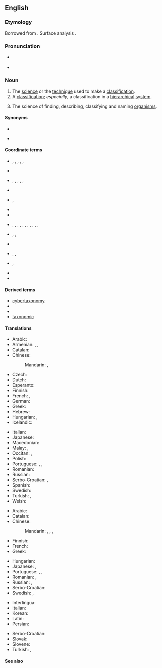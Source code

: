 ==English==
{{wikipedia}}

===Etymology===
Borrowed from {{bor|en|fr|taxonomie}}. Surface analysis {{confix|en|taxo|nomy}}.

===Pronunciation===
* {{a|UK}} {{IPA|/tækˈsɒnəmi/|lang=en}}
* {{a|US}} {{IPA|/tækˈsɑːnəmi/|lang=en}}

===Noun===
{{en-noun|~|taxonomies}}

# The [[science]] or the [[technique]] used to make a [[classification]].
# A [[classification]]; ''especially'', a classification in a [[hierarchical]] [[system]].
# {{lb|en|taxonomy|uncountable}} The science of finding, describing, classifying and naming [[organism]]s.

====Synonyms====
* {{l|en|taxonomics}}
* {{sense|science of finding, describing, classifying and naming organisms}} {{l|en|alpha taxonomy}}

====Coordinate terms====
* {{l|en|class}}, {{l|en|classis}}, {{l|en|infraclass}}, {{l|en|infraclassis}}, {{l|en|subclass}}, {{l|en|subclassis}}
* {{l|en|domain}}
* {{l|en|familia}}, {{l|en|family}}, {{l|en|subfamilia}}, {{l|en|subfamily}}, {{l|en|superfamilia}}, {{l|en|superfamily}}
* {{l|en|genus}}
* {{l|en|kingdom}}, {{l|en|subkingdom}}
* {{l|en|nomenclature}}
* {{l|en|ontology}}
* {{l|en|order}}, {{l|en|ordo}}, {{l|en|gigaorder}}, {{l|en|grandorder}}, {{l|en|infraorder}}, {{l|en|infraordo}}, {{l|en|magnorder}}, {{l|en|parvorder}}, {{l|en|suborder}}, {{l|en|subordo}}, {{l|en|superorder}}, {{l|en|superordo}}
* {{l|en|phylum}}, {{l|en|subphylum}}, {{l|en|superphylum}}
* {{l|en|rank}}
* {{l|en|regnum}}, {{l|en|subregnum}}, {{l|en|superregnum}}
* {{l|en|species}}, {{l|en|subspecies}}
* {{l|en|taxon}}
* {{l|en|terminology}}

====Derived terms====
* [[cybertaxonomy]]
* {{l|en|folk taxonomy}}
* {{l|en|scientific taxonomy}}
* [[taxonomic]]

====Translations====
{{trans-top|science of finding, describing, classifying and naming organisms}}
* Arabic: {{t|ar|عِلْم اَلتَّصْنِيف|m}}
* Armenian: {{t|hy|տաքսոնոմիա|sc=Armn}}, {{t+|hy|կարգաբանություն|sc=Armn}}, {{t+|hy|կարգաբաշխություն|sc=Armn}}
* Catalan: {{t+|ca|taxonomia|f}}
* Chinese:
*: Mandarin: {{t+|cmn|分類學|sc=Hani}}, {{t+|cmn|分类学|tr=fēnlèixué|sc=Hani}}
* Czech: {{t+|cs|taxonomie|f}}
* Dutch: {{t+|nl|taxonomie|f}}
* Esperanto: {{t|eo|taksonomio}}
* Finnish: {{t+|fi|taksonomia}}
* French: {{t+|fr|taxinomie|f}}, {{t+|fr|taxonomie|f}}
* German: {{t+|de|Taxonomie|f}}
* Greek: {{t+|el|ταξινομία|f|sc=Grek}}
* Hebrew: {{t+|he|טַקְסוֹנוֹמְיָה|f|tr=taksonómya}}
* Hungarian: {{t+|hu|rendszertan}}, {{t+|hu|taxonómia}}
* Icelandic: {{t|is|flokkunarfræði|m}}
{{trans-mid}}
* Italian: {{t+|it|tassonomia|f}}
* Japanese: {{t+|ja|分類学|tr=ぶんるいがく, bunruigaku}}
* Macedonian: {{t|mk|таксономија|f|tr=taksonómija}}
* Malay: {{t|ms|kaji urutan}}, {{t|ms|taksonomi}}
* Occitan: {{t|oc|taxonomia}}, {{t|oc|taxinomia|f}}
* Polish: {{t+|pl|taksonomia|f}}
* Portuguese: {{t+|pt|taxonomia|f}}, {{t+|pt|taxinomia|f}}, {{t+|pt|taxionomia|f}}
* Romanian: {{t+|ro|taxonomie|f}}
* Russian: {{t+|ru|таксоно́мия|f}}
* Serbo-Croatian: {{t+|sh|taksonòmija|f}}, {{t+|sh|sistemàtika|f}}
* Spanish: {{t+|es|taxonomía|f}}
* Swedish: {{t+|sv|taxonomi|c}}
* Turkish: {{t+|tr|sınıflandırma}}, {{t+|tr|taksonomi}}
* Welsh: {{t+|cy|tacsonomeg|f}}
{{trans-bottom}}

{{trans-top|classification in a hierarchical system}}
* Arabic: {{t|ar|تَصْنِيف|m}}
* Catalan: {{t+|ca|taxonomia|f}}
* Chinese:
*: Mandarin: {{t+|cmn|分類法|sc=Hani}}, {{t+|cmn|分类法|tr=fēnlèifǎ|sc=Hani}}, {{t+|cmn|分類|sc=Hani}}, {{t+|cmn|分类|tr=fēnlèi|sc=Hani}}
* Finnish: {{t+|fi|taksonomia}}
* French: {{t+|fr|taxinomie|f}}
* Greek: {{t+|el|ταξινόμηση|f|sc=Grek}}
{{trans-mid}}
* Hungarian: {{t+|hu|osztályozás}}
* Japanese: {{t|ja|分類法|tr=ぶんふいほう, bunruihō}}, {{t+|ja|分類|tr=ぶんふい, bunrui}}
* Portuguese: {{t+|pt|taxonomia|f}}, {{t+|pt|taxinomia|f}}, {{t+|pt|taxionomia|f}}
* Romanian: {{t+|ro|taxonomie|f}}, {{t|ro|ierarhică clasificare|f}}
* Russian: {{t+|ru|система́тика|f}}, {{t+|ru|классифика́ция}}
* Serbo-Croatian: {{t+|sh|taksonòmija|f}}
* Swedish: {{t+|sv|taxonomi|c}}, {{t+|sv|systematik|c}}
{{trans-bottom}}

{{checktrans-top}}
* Interlingua: {{t-check|ia|taxinomia}}
* Italian: {{t+check|it|tassonomia|f}}
* Korean: {{t+check|ko|분류학|tr=bunryuhak|sc=Kore}}
* Latin: {{t+check|la|taxonomia|f}}
* Persian: {{t+check|fa|رده بندی|tr=rad-e bandi}}
{{trans-mid}}
* Serbo-Croatian: {{t+check|sh|taksonomija|f}}
* Slovak: {{t-check|sk|taxonómia|f}}
* Slovene: {{t+check|sl|taksonomija|f}}
* Turkish: {{t-check|tr|sınıflandırma bilimi}}, {{t+check|tr|taksonomi}}
{{trans-bottom}}

====See also====